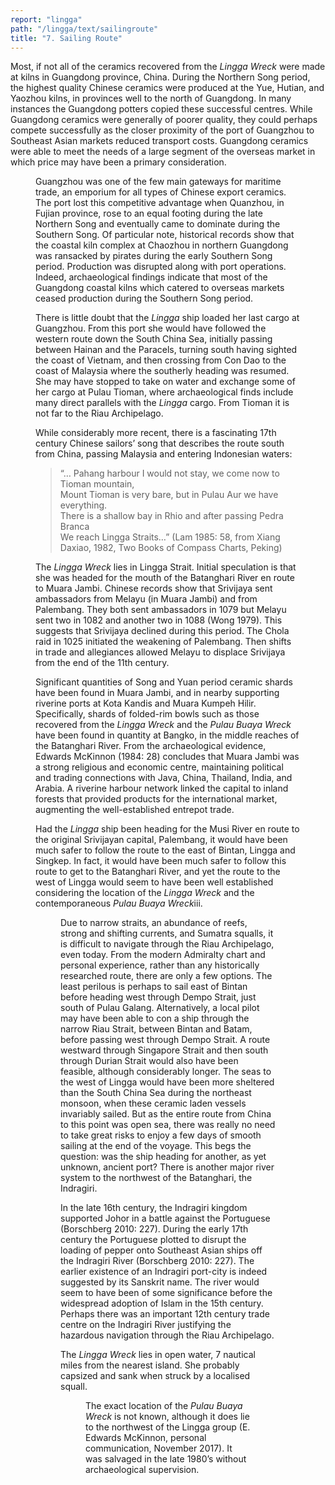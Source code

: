```yaml
---
report: "lingga"
path: "/lingga/text/sailingroute"
title: "7. Sailing Route"
---
```




Most, if not all of the ceramics recovered from the _Lingga Wreck_ were made at kilns in Guangdong province, China. During the Northern Song period, the highest quality Chinese ceramics were produced at the Yue, Hutian, and Yaozhou kilns, in provinces well to the north of Guangdong. In many instances the Guangdong potters copied these successful centres. While Guangdong ceramics were generally of poorer quality, they could perhaps compete successfully as the closer proximity of the port of Guangzhou to Southeast Asian markets reduced transport costs. Guangdong ceramics were able to meet the needs of a large segment of the overseas market in which price may have been a primary consideration.  

<Figure number="73"  img="73.png" caption="The probable route of the Lingga ship." />

Guangzhou was one of the few main gateways for maritime trade, an emporium for all types of Chinese export ceramics. The port lost this competitive advantage when Quanzhou, in Fujian province, rose to an equal footing during the late Northern Song and eventually came to dominate during the Southern Song. Of particular note, historical records show that the coastal kiln complex at Chaozhou in northern Guangdong was ransacked by pirates during the early Southern Song period. Production was disrupted along with port operations. Indeed, archaeological findings indicate that most of the Guangdong coastal kilns which catered to overseas markets ceased production during the Southern Song period.

There is little doubt that the _Lingga_ ship loaded her last cargo at Guangzhou. From this port she would have followed the western route down the South China Sea, initially passing between Hainan and the Paracels, turning south having sighted the coast of Vietnam, and then crossing from Con Dao to the coast of Malaysia where the southerly heading was resumed. She may have stopped to take on water and exchange some of her cargo at Pulau Tioman, where archaeological finds include many direct parallels with the _Lingga_ cargo. From Tioman it is not far to the Riau Archipelago.

While considerably more recent, there is a fascinating 17th century Chinese sailors’ song that describes the route south from China, passing Malaysia and entering Indonesian waters:

<blockquote>“… Pahang harbour I would not stay, we come now to Tioman mountain,<br />
Mount Tioman is very bare, but in Pulau Aur we have everything.<br />
There is a shallow bay in Rhio and after passing Pedra Branca<br />
We reach Lingga Straits…” (Lam 1985: 58, from Xiang Daxiao, 1982, Two Books of Compass Charts, Peking)</blockquote>

The _Lingga Wreck_ lies in Lingga Strait. Initial speculation is that she was headed for the mouth of the Batanghari River en route to Muara Jambi. Chinese records show that Srivijaya sent ambassadors from Melayu (in Muara Jambi) and from Palembang. They both sent ambassadors in 1079 but Melayu sent two in 1082 and another two in 1088 (Wong 1979). This suggests that Srivijaya declined during this period. The Chola raid in 1025 initiated the weakening of Palembang. Then shifts in trade and allegiances allowed Melayu to displace Srivijaya from the end of the 11th century. 

Significant quantities of Song and Yuan period ceramic shards have been found in Muara Jambi, and in nearby supporting riverine ports at Kota Kandis and Muara Kumpeh Hilir. Specifically, shards of folded-rim bowls such as those recovered from the _Lingga Wreck_ and the _Pulau Buaya Wreck_ have been found in quantity at Bangko, in the middle reaches of the Batanghari River. From the archaeological evidence, Edwards McKinnon (1984: 28) concludes that Muara Jambi was a strong religious and economic centre, maintaining political and trading connections with Java, China, Thailand, India, and Arabia. A riverine harbour network linked the capital to inland forests that provided products for the international market, augmenting the well-established entrepot trade. 

Had the _Lingga_ ship been heading for the Musi River en route to the original Srivijayan capital, Palembang, it would have been much safer to follow the route to the east of Bintan, Lingga and Singkep. In fact, it would have been much safer to follow this route to get to the Batanghari River, and yet the route to the west of Lingga would seem to have been well established considering the location of the _Lingga Wreck_ and the contemporaneous _Pulau Buaya Wreck_<FootnoteCallout id="iii">iii</FootnoteCallout>.

<Figure number="74" img="74.jpg" caption="Three possible routes through the Riau Archipelago to the Lingga Wreck location." />

Due to narrow straits, an abundance of reefs, strong and shifting currents, and Sumatra squalls, it is difficult to navigate through the Riau Archipelago, even today. From the modern Admiralty chart and personal experience, rather than any historically researched route, there are only a few options. The least perilous is perhaps to sail east of Bintan before heading west through Dempo Strait, just south of Pulau Galang. Alternatively, a local pilot may have been able to con a ship through the narrow Riau Strait, between Bintan and Batam, before passing west through Dempo Strait. A route westward through Singapore Strait and then south through Durian Strait would also have been feasible, although considerably longer. The seas to the west of Lingga would have been more sheltered than the South China Sea during the northeast monsoon, when these ceramic laden vessels invariably sailed. But as the entire route from China to this point was open sea, there was really no need to take great risks to enjoy a few days of smooth sailing at the end of the voyage. This begs the question: was the ship heading for another, as yet unknown, ancient port? There is another major river system to the northwest of the Batanghari, the Indragiri.

In the late 16th century, the Indragiri kingdom supported Johor in a battle against the Portuguese (Borschberg 2010: 227). During the early 17th century the Portuguese plotted to disrupt the loading of pepper onto Southeast Asian ships off the Indragiri River (Borschberg 2010: 227). The earlier existence of an Indragiri port-city is indeed suggested by its Sanskrit name. The river would seem to have been of some significance before the widespread adoption of Islam in the 15th century. Perhaps there was an important 12th century trade centre on the Indragiri River justifying the hazardous navigation through the Riau Archipelago.

The _Lingga Wreck_ lies in open water, 7 nautical miles from the nearest island. She probably capsized and sank when struck by a localised squall.

<Figure number="75"  img="75.jpg" caption="Potential destinations." />



<Footnote id="iii">The exact location of the <em>Pulau Buaya Wreck</em> is not known, although it does lie to the northwest of the Lingga group (E. Edwards McKinnon, personal communication, November 2017). It was salvaged in the late 1980’s without archaeological supervision.</Footnote>
